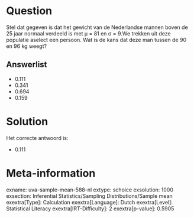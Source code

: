 Question
========

Stel dat gegeven is dat het gewicht van de Nederlandse mannen boven de
25 jaar normaal verdeeld is met μ = 81 en σ = 9.We trekken uit deze
populatie aselect een persoon. Wat is de kans dat deze man tussen de 90
en 96 kg weegt?

Answerlist
----------

* 0.111
* 0.341
* 0.694
* 0.159

Solution
========

Het correcte antwoord is: 

* 0.111

Meta-information
================
exname: uva-sample-mean-588-nl
extype: schoice
exsolution: 1000
exsection: Inferential Statistics/Sampling Distributions/Sample mean
exextra[Type]: Calculation
exextra[Language]: Dutch
exextra[Level]: Statistical Literacy
exextra[IRT-Difficulty]: 2
exextra[p-value]: 0.5905
